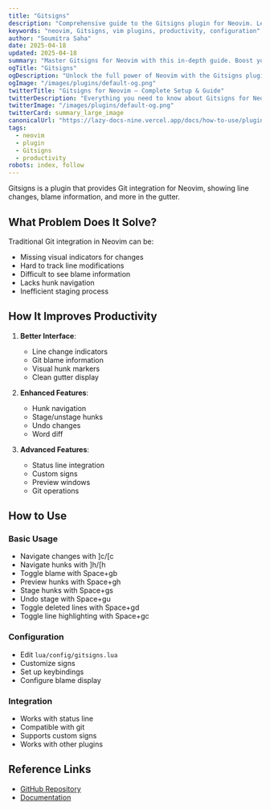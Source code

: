 ```yaml
---
title: "Gitsigns"
description: "Comprehensive guide to the Gitsigns plugin for Neovim. Learn setup, features, and best practices to enhance your workflow."
keywords: "neovim, Gitsigns, vim plugins, productivity, configuration"
author: "Soumitra Saha"
date: 2025-04-18
updated: 2025-04-18
summary: "Master Gitsigns for Neovim with this in-depth guide. Boost your coding productivity and editor experience."
ogTitle: "Gitsigns"
ogDescription: "Unlock the full power of Neovim with the Gitsigns plugin. Step-by-step instructions and expert tips."
ogImage: "/images/plugins/default-og.png"
twitterTitle: "Gitsigns for Neovim – Complete Setup & Guide"
twitterDescription: "Everything you need to know about Gitsigns for Neovim. Installation, configuration, and pro tips."
twitterImage: "/images/plugins/default-og.png"
twitterCard: summary_large_image
canonicalUrl: "https://lazy-docs-nine.vercel.app/docs/how-to-use/plugins/gitsigns"
tags:
  - neovim
  - plugin
  - Gitsigns
  - productivity
robots: index, follow
---
```


Gitsigns is a plugin that provides Git integration for Neovim, showing line changes, blame information, and more in the gutter.

## What Problem Does It Solve?

Traditional Git integration in Neovim can be:

- Missing visual indicators for changes
- Hard to track line modifications
- Difficult to see blame information
- Lacks hunk navigation
- Inefficient staging process

## How It Improves Productivity

1. **Better Interface**:

   - Line change indicators
   - Git blame information
   - Visual hunk markers
   - Clean gutter display

2. **Enhanced Features**:

   - Hunk navigation
   - Stage/unstage hunks
   - Undo changes
   - Word diff

3. **Advanced Features**:
   - Status line integration
   - Custom signs
   - Preview windows
   - Git operations

## How to Use

### Basic Usage

- Navigate changes with ]c/[c
- Navigate hunks with ]h/[h
- Toggle blame with Space+gb
- Preview hunks with Space+gh
- Stage hunks with Space+gs
- Undo stage with Space+gu
- Toggle deleted lines with Space+gd
- Toggle line highlighting with Space+gc

### Configuration

- Edit `lua/config/gitsigns.lua`
- Customize signs
- Set up keybindings
- Configure blame display

### Integration

- Works with status line
- Compatible with git
- Supports custom signs
- Works with other plugins

## Reference Links

- [GitHub Repository](https://github.com/lewis6991/gitsigns.nvim)
- [Documentation](https://github.com/lewis6991/gitsigns.nvim/blob/main/doc/gitsigns.txt)
